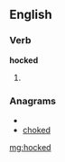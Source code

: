 ==English==
===Verb===
'''hocked'''
# {{past of|[[hock]]}}

===Anagrams===
* {{alphagram|cdehko}}
* [[choked#English|choked]]

[[mg:hocked]]